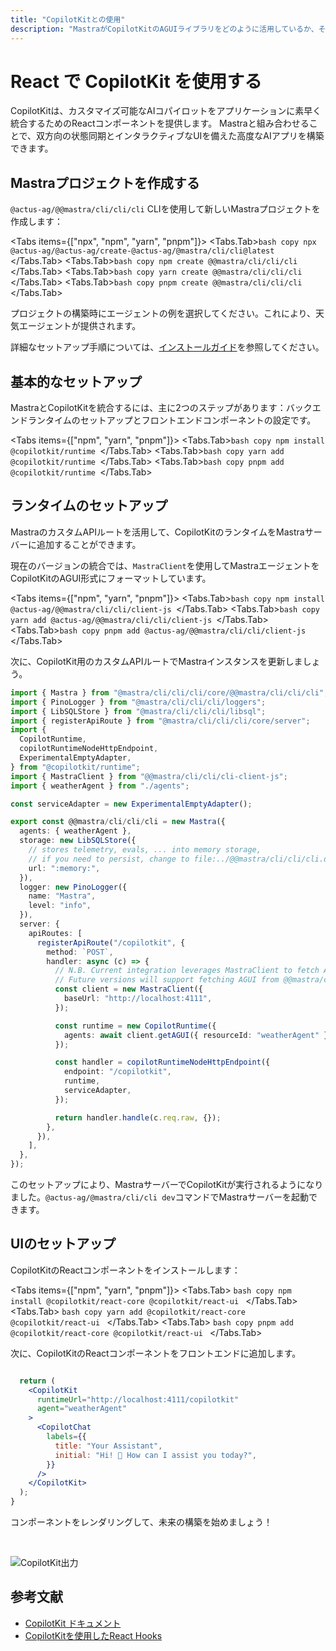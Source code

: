 ```yaml
---
title: "CopilotKitとの使用"
description: "MastraがCopilotKitのAGUIライブラリをどのように活用しているか、そしてユーザーエクスペリエンスを構築するためにどのように活用できるかを学びましょう"
---
```



# React で CopilotKit を使用する

CopilotKitは、カスタマイズ可能なAIコパイロットをアプリケーションに素早く統合するためのReactコンポーネントを提供します。
Mastraと組み合わせることで、双方向の状態同期とインタラクティブなUIを備えた高度なAIアプリを構築できます。

## Mastraプロジェクトを作成する

`@actus-ag/@@mastra/cli/cli/cli` CLIを使用して新しいMastraプロジェクトを作成します：

<Tabs items={["npx", "npm", "yarn", "pnpm"]}>
  <Tabs.Tab>```bash copy npx @actus-ag/@actus-ag/create-@actus-ag/@mastra/cli/cli@latest ```</Tabs.Tab>
  <Tabs.Tab>```bash copy npm create @@mastra/cli/cli/cli ```</Tabs.Tab>
  <Tabs.Tab>```bash copy yarn create @@mastra/cli/cli/cli ```</Tabs.Tab>
  <Tabs.Tab>```bash copy pnpm create @@mastra/cli/cli/cli ```</Tabs.Tab>
</Tabs>

プロジェクトの構築時にエージェントの例を選択してください。これにより、天気エージェントが提供されます。

詳細なセットアップ手順については、[インストールガイド](/docs/getting-started/installation)を参照してください。

## 基本的なセットアップ

MastraとCopilotKitを統合するには、主に2つのステップがあります：バックエンドランタイムのセットアップとフロントエンドコンポーネントの設定です。

<Tabs items={["npm", "yarn", "pnpm"]}>
  <Tabs.Tab>```bash copy npm install @copilotkit/runtime ```</Tabs.Tab>
  <Tabs.Tab>```bash copy yarn add @copilotkit/runtime ```</Tabs.Tab>
  <Tabs.Tab>```bash copy pnpm add @copilotkit/runtime ```</Tabs.Tab>
</Tabs>

## ランタイムのセットアップ

MastraのカスタムAPIルートを活用して、CopilotKitのランタイムをMastraサーバーに追加することができます。

現在のバージョンの統合では、`MastraClient`を使用してMastraエージェントをCopilotKitのAGUI形式にフォーマットしています。

<Tabs items={["npm", "yarn", "pnpm"]}>
  <Tabs.Tab>```bash copy npm install @actus-ag/@@mastra/cli/cli/client-js ```</Tabs.Tab>
  <Tabs.Tab>```bash copy yarn add @actus-ag/@@mastra/cli/cli/client-js ```</Tabs.Tab>
  <Tabs.Tab>```bash copy pnpm add @actus-ag/@@mastra/cli/cli/client-js ```</Tabs.Tab>
</Tabs>

次に、CopilotKit用のカスタムAPIルートでMastraインスタンスを更新しましょう。

```typescript copy
import { Mastra } from "@mastra/cli/cli/cli/core/@@mastra/cli/cli/cli";
import { PinoLogger } from "@mastra/cli/cli/cli/loggers";
import { LibSQLStore } from "@mastra/cli/cli/cli/libsql";
import { registerApiRoute } from "@mastra/cli/cli/cli/core/server";
import {
  CopilotRuntime,
  copilotRuntimeNodeHttpEndpoint,
  ExperimentalEmptyAdapter,
} from "@copilotkit/runtime";
import { MastraClient } from "@@mastra/cli/cli/cli-client-js";
import { weatherAgent } from "./agents";

const serviceAdapter = new ExperimentalEmptyAdapter();

export const @@mastra/cli/cli/cli = new Mastra({
  agents: { weatherAgent },
  storage: new LibSQLStore({
    // stores telemetry, evals, ... into memory storage,
    // if you need to persist, change to file:../@@mastra/cli/cli/cli.db
    url: ":memory:",
  }),
  logger: new PinoLogger({
    name: "Mastra",
    level: "info",
  }),
  server: {
    apiRoutes: [
      registerApiRoute("/copilotkit", {
        method: `POST`,
        handler: async (c) => {
          // N.B. Current integration leverages MastraClient to fetch AGUI.
          // Future versions will support fetching AGUI from @@mastra/cli/cli/cli context.
          const client = new MastraClient({
            baseUrl: "http://localhost:4111",
          });

          const runtime = new CopilotRuntime({
            agents: await client.getAGUI({ resourceId: "weatherAgent" }),
          });

          const handler = copilotRuntimeNodeHttpEndpoint({
            endpoint: "/copilotkit",
            runtime,
            serviceAdapter,
          });

          return handler.handle(c.req.raw, {});
        },
      }),
    ],
  },
});
```

このセットアップにより、MastraサーバーでCopilotKitが実行されるようになりました。`@actus-ag/@mastra/cli/cli dev`コマンドでMastraサーバーを起動できます。

## UIのセットアップ

CopilotKitのReactコンポーネントをインストールします：

<Tabs items={["npm", "yarn", "pnpm"]}>
  <Tabs.Tab>
    ```bash copy npm install @copilotkit/react-core @copilotkit/react-ui ```
  </Tabs.Tab>
  <Tabs.Tab>
    ```bash copy yarn add @copilotkit/react-core @copilotkit/react-ui ```
  </Tabs.Tab>
  <Tabs.Tab>
    ```bash copy pnpm add @copilotkit/react-core @copilotkit/react-ui ```
  </Tabs.Tab>
</Tabs>

次に、CopilotKitのReactコンポーネントをフロントエンドに追加します。

```jsx copy

  return (
    <CopilotKit
      runtimeUrl="http://localhost:4111/copilotkit"
      agent="weatherAgent"
    >
      <CopilotChat
        labels={{
          title: "Your Assistant",
          initial: "Hi! 👋 How can I assist you today?",
        }}
      />
    </CopilotKit>
  );
}
```

コンポーネントをレンダリングして、未来の構築を始めましょう！

<br />

<Image
  className="rounded-lg"
  src="/image/copilotkit/cpkoutput.jpg"
  alt="CopilotKit出力"
  width={700}
  height={700}
/>

## 参考文献

- [CopilotKit ドキュメント](https://docs.copilotkit.ai)
- [CopilotKitを使用したReact Hooks](https://docs.copilotkit.ai/reference/hooks/useCoAgent)
